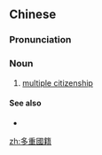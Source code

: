 ==Chinese==
{{zh-forms|s=多重国籍|type=22}}

===Pronunciation===
{{zh-pron
|m=duōchóng guójí
|c=do1 cung4 gwok3 zik6
|cat=n
}}

===Noun===
{{zh-noun}}

# [[multiple citizenship]]

====See also====
* {{zh-l|雙重國籍}}

{{zh-cat|Society}}

[[zh:多重國籍]]